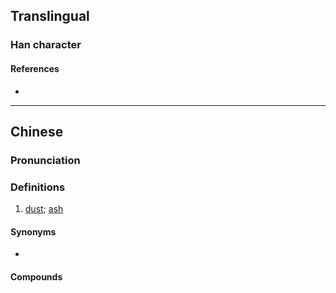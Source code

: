 {{character info/new}}
==Translingual==

===Han character===
{{Han char|rn=86|rad=火|as=06|sn=10|four=|canj=FOD|ids=⿰火休}}

====References====
* {{Han ref|kx=0669.220|dkj=18992|dj=1078.250|hdz=32200.020|uh=70CC|ud=28876}}

----

==Chinese==
{{zh-forms}}

===Pronunciation===
{{zh-pron
|m=xiū
|mn=hu
|cat=
}}

===Definitions===
{{zh-hanzi}}

# {{lb|zh|Min Nan}} [[dust]]; [[ash]]

====Synonyms====
* {{lb|zh|Min Nan}} {{zh-l|火屎}}

====Compounds====
{{zh-der|火烌}}